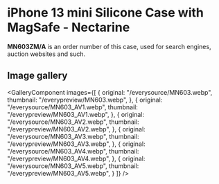 
# iPhone 13 mini Silicone Case with MagSafe - Nectarine

<Callout type='info' emoji='👉🏻'>**MN603ZM/A** is an order number of this case, used for search engines, auction websites and such.</Callout>

## Image gallery

<GalleryComponent
    images={[
      {
        original: "/everysource/MN603.webp",
        thumbnail: "/everypreview/MN603.webp",
      },
      {
        original: "/everysource/MN603_AV1.webp",
        thumbnail: "/everypreview/MN603_AV1.webp",
      },
      {
        original: "/everysource/MN603_AV2.webp",
        thumbnail: "/everypreview/MN603_AV2.webp",
      },
      {
        original: "/everysource/MN603_AV3.webp",
        thumbnail: "/everypreview/MN603_AV3.webp",
      },
      {
        original: "/everysource/MN603_AV4.webp",
        thumbnail: "/everypreview/MN603_AV4.webp",
      },
      {
        original: "/everysource/MN603_AV5.webp",
        thumbnail: "/everypreview/MN603_AV5.webp",
      }
    ]}
  />
